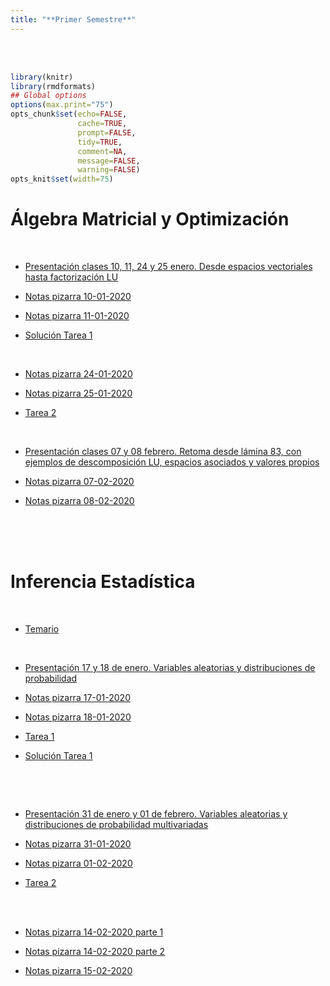 ```yaml
---
title: "**Primer Semestre**"
--- 
```


<br>
<br>


```r
library(knitr)
library(rmdformats)
## Global options
options(max.print="75")
opts_chunk$set(echo=FALSE,
               cache=TRUE,
               prompt=FALSE,
               tidy=TRUE,
               comment=NA,
               message=FALSE,
               warning=FALSE)
opts_knit$set(width=75)
```

<div class=text-justify>

# **Álgebra Matricial y Optimización** 

<br>

- [Presentación clases 10, 11, 24 y 25 enero. Desde espacios vectoriales hasta factorización LU](materiales/primer_sem/algebra_matricial/Álgebra Matricial Segunda Parte.pdf){target="_blank"}

- [Notas pizarra 10-01-2020](materiales/primer_sem/algebra_matricial/AlgebraMNotas10012020.pdf){target="_blank"}

- [Notas pizarra 11-01-2020](materiales/primer_sem/algebra_matricial/AlgebraMNotas11012020.pdf){target="_blank"}

- [Solución Tarea 1](materiales/primer_sem/algebra_matricial/Tarea1_solucion.pdf){target="_blank"}

<br>

- [Notas pizarra 24-01-2020](materiales/primer_sem/algebra_matricial/Nota_Algebra24012020.pdf){target="_blank"}

- [Notas pizarra 25-01-2020](materiales/primer_sem/algebra_matricial/Nota_Algebra25012020.pdf){target="_blank"}

- [Tarea 2](materiales/primer_sem/algebra_matricial/Tarea-2.pdf){target="_blank"}


<br>

- [Presentación clases 07 y 08 febrero. Retoma desde lámina 83, con ejemplos de descomposición LU, espacios asociados y valores propios](materiales/primer_sem/algebra_matricial/2020 inegi algebra matricial.pdf){target="_blank"}

- [Notas pizarra 07-02-2020](materiales/primer_sem/algebra_matricial/NOTA_ALGEBRA_S5_07022020.pdf){target="_blank"}

- [Notas pizarra 08-02-2020](materiales/primer_sem/algebra_matricial/NOTA_ALGEBRA_S6_08022020.pdf){target="_blank"}



<br>
<br>
<br>

# **Inferencia Estadística** 

<br>

- [Temario](materiales/primer_sem/inferencia_estadistica/Temario.pdf){target="_blank"}

<br>


- [Presentación 17 y 18 de enero. Variables aleatorias y distribuciones de probabilidad](materiales/primer_sem/inferencia_estadistica/Inf_Estadistica_1.pdf){target="_blank"}

- [Notas pizarra 17-01-2020](materiales/primer_sem/inferencia_estadistica/17012020_INFERENCIA_ESTADISTICA_NOTA.pdf){target="_blank"}

- [Notas pizarra 18-01-2020](materiales/primer_sem/inferencia_estadistica/18012020_INFERENCIA_ESTADISTICA_NOTA.pdf){target="_blank"}

- [Tarea 1](materiales/primer_sem/inferencia_estadistica/Tarea1.pdf){target="_blank"}

- [Solución Tarea 1](materiales/primer_sem/inferencia_estadistica/T01_Solution.pdf){target="_blank"}

<br>

<br>


- [Presentación 31 de enero y 01 de febrero. Variables aleatorias y distribuciones de probabilidad multivariadas](materiales/primer_sem/inferencia_estadistica/Inf_Estadistica_2.pdf){target="_blank"}

- [Notas pizarra 31-01-2020](materiales/primer_sem/inferencia_estadistica/31012020_INFERENCIA_ESTADISTICA_NOTA.pdf){target="_blank"}

- [Notas pizarra 01-02-2020](materiales/primer_sem/inferencia_estadistica/01022020_INFERENCIA_ESTADISTICA_NOTA.pdf){target="_blank"}

- [Tarea 2](materiales/primer_sem/inferencia_estadistica/Tarea2.pdf){target="_blank"}

<br>
<br>

- [Notas pizarra 14-02-2020 parte 1](materiales/primer_sem/inferencia_estadistica/NOTA_INFERENCIA_S5_A_14022020.pdf){target="_blank"}

- [Notas pizarra 14-02-2020 parte 2](materiales/primer_sem/inferencia_estadistica/NOTA_INFERENCIA_S5_B_14022020.pdf){target="_blank"}

- [Notas pizarra 15-02-2020](materiales/primer_sem/inferencia_estadistica/NOTA_INFERENCIA_S6_15022020.pdf){target="_blank"}


